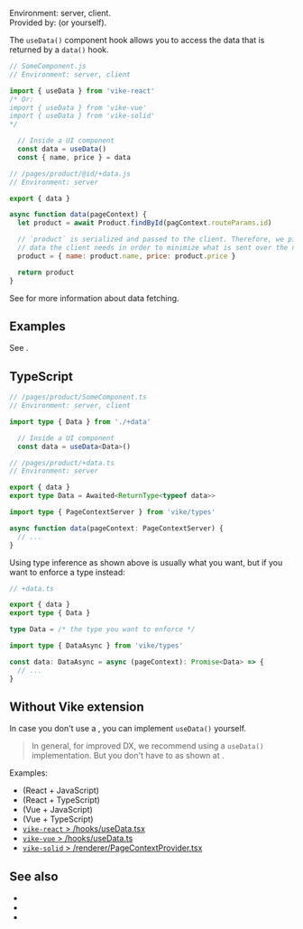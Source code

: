 
Environment: server, client.  
Provided by: <UiFrameworkVikeExtension /> (or <Link href="#without-vike-extension">yourself</Link>).

The `useData()` component hook allows you to access the data that is returned by a <Link href="/data">`data()` hook</Link>.

```js
// SomeComponent.js
// Environment: server, client

import { useData } from 'vike-react'
/* Or:
import { useData } from 'vike-vue'
import { useData } from 'vike-solid'
*/

  // Inside a UI component
  const data = useData()
  const { name, price } = data
```

```js
// /pages/product/@id/+data.js
// Environment: server

export { data }

async function data(pageContext) {
  let product = await Product.findById(pagContext.routeParams.id)

  // `product` is serialized and passed to the client. Therefore, we pick only the
  // data the client needs in order to minimize what is sent over the network.
  product = { name: product.name, price: product.price }

  return product
}
```

See <Link href="/data-fetching" /> for more information about data fetching.


## Examples

See <Link href="/data#examples" />.


## TypeScript

```ts
// /pages/product/SomeComponent.ts
// Environment: server, client

import type { Data } from './+data'

  // Inside a UI component
  const data = useData<Data>()
```

```ts
// /pages/product/+data.ts
// Environment: server

export { data }
export type Data = Awaited<ReturnType<typeof data>>

import type { PageContextServer } from 'vike/types'

async function data(pageContext: PageContextServer) {
  // ...
}
```

Using type inference as shown above is usually what you want, but if you want to enforce a type instead:

```ts
// +data.ts

export { data }
export type { Data }

type Data = /* the type you want to enforce */

import type { DataAsync } from 'vike/types'

const data: DataAsync = async (pageContext): Promise<Data> => {
  // ...
}
```

## Without Vike extension

In case you don't use a <UiFrameworkVikeExtension />, you can implement `useData()` yourself.

> In general, for improved DX, we recommend using a `useData()` implementation. But you don't have to as shown at <Link href="/data#without-usedata" doNotInferSectionTitle />.

Examples:
 - <Link href='/boilerplates/boilerplate-react/renderer/useData.js' /> (React + JavaScript)
 - <Link href='/boilerplates/boilerplate-react-ts/renderer/useData.ts' /> (React + TypeScript)
 - <Link href='/boilerplates/boilerplate-vue/renderer/useData.js' /> (Vue + JavaScript)
 - <Link href='/boilerplates/boilerplate-vue-ts/renderer/useData.ts' /> (Vue + TypeScript)
 - [`vike-react` > /hooks/useData.tsx](https://github.com/vikejs/vike-react/blob/main/packages/vike-react/src/hooks/useData.tsx)
 - [`vike-vue` > /hooks/useData.ts](https://github.com/vikejs/vike-vue/blob/main/packages/vike-vue/src/hooks/useData.ts)
 - [`vike-solid` > /renderer/PageContextProvider.tsx](https://github.com/vikejs/vike-solid/blob/main/vike-solid/renderer/PageContextProvider.tsx)


## See also

- <Link href="/data-fetching" />
- <Link href="/data" />
- <Link href="/usePageContext" />
